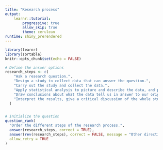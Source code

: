 ```yaml
---
title: "Research process"
output: 
    learnr::tutorial:
        progressive: true
        allow_skip: true
        theme: cerulean
runtime: shiny_prerendered
---
```


```r
library(learnr)
library(sortable)
knitr::opts_chunk$set(echo = FALSE)
```

<!--
<div class="topicsFooter"><span class="resetButton">Start Over</span></div>
-->

```r
# Define the answer options
research_steps <- c(
    "Ask a research question.",
    "Design a study to collect data that can answer the question.",
    "Carry out the study and collect the data.",
    "Apply statistical analysis to picture and describe the data, and provide a basis for drawing conclusions.",
    "Draw conclusions about what the data tell us in answer to our original question.",
    "Interpret the results, give a critical discussion of the whole study, and prepare a report."
  )


# Initialize the question
question_rank(
  "Order the different steps of the research process.",
  answer(research_steps, correct = TRUE),
  answer(rev(research_steps), correct = FALSE, message = "Other direction!"),
  allow_retry = TRUE
)
```


